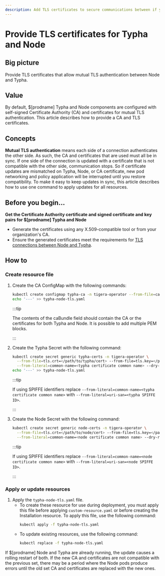 ```yaml
---
description: Add TLS certificates to secure communications between if you are using Typha to scale your deployment.
---
```


# Provide TLS certificates for Typha and Node

## Big picture

Provide TLS certificates that allow mutual TLS authentication between Node and Typha.

## Value

By default, $[prodname] Typha and Node components are configured with self-signed Certificate Authority (CA) and certificates for mutual TLS authentication. This article describes how to provide a CA and TLS certificates.

## Concepts

**Mutual TLS authentication** means each side of a connection authenticates the other side. As such, the CA and certificates that are used must all be in sync. If one side of the connection is updated with a certificate that is not compatible with the other side, communication stops. So if certificate updates are mismatched on Typha, Node, or CA certificate, new pod networking and policy application will be interrupted until you restore compatibility. To make it easy to keep updates in sync, this article describes how to use one command to apply updates for all resources.

## Before you begin...

**Get the Certificate Authority certificate and signed certificate and key pairs for $[prodname] Typha and Node**

- Generate the certificates using any X.509-compatible tool or from your organization's CA.
- Ensure the generated certificates meet the requirements for [TLS connections between Node and Typha](crypto-auth.mdx#connections-from-node-to-typha-kubernetes).

## How to

### Create resource file

1. Create the CA ConfigMap with the following commands:

   ```bash
   kubectl create configmap typha-ca -n tigera-operator --from-file=caBundle=</path/to/CA/cert> --dry-run -o yaml --save-config > typha-node-tls.yaml
   echo '---' >> typha-node-tls.yaml
   ```

   :::tip

   The contents of the caBundle field should contain the CA or the certificates for both Typha and Node.
   It is possible to add multiple PEM blocks.

   :::

1. Create the Typha Secret with the following command:

   ```bash
   kubectl create secret generic typha-certs -n tigera-operator \
     --from-file=tls.crt=</path/to/typha/cert> --from-file=tls.key=</path/to/typha/key> \
     --from-literal=common-name=<typha certificate common name> --dry-run -o yaml --save-config >> typha-node-tls.yaml
   echo '---' >> typha-node-tls.yaml
   ```

   :::tip

   If using SPIFFE identifiers replace `--from-literal=common-name=<typha certificate common name>` with `--from-literal=uri-san=<typha SPIFFE ID>`.

   :::

1. Create the Node Secret with the following command:

   ```bash
   kubectl create secret generic node-certs -n tigera-operator \
     --from-file=tls.crt=</path/to/node/cert> --from-file=tls.key=</path/to/node/key> \
     --from-literal=common-name=<node certificate common name> --dry-run -o yaml --save-config >> typha-node-tls.yaml
   ```

   :::tip

   If using SPIFFE identifiers replace `--from-literal=common-name=<node certificate common name>` with `--from-literal=uri-san=<node SPIFFE ID>`.

   :::

### Apply or update resources

1. Apply the `typha-node-tls.yaml` file.
   - To create these resource for use during deployment, you must apply this file before applying `custom-resource.yaml` or before creating the Installation resource. To apply this file, use the following command:
     ```bash
     kubectl apply -f typha-node-tls.yaml
     ```
   - To update existing resources, use the following command:
     ```bash
     kubectl replace -f typha-node-tls.yaml
     ```

If $[prodname] Node and Typha are already running, the update causes a rolling restart of both. If the new CA and certificates are not compatible with the previous set, there may be a period where the Node pods produce errors until the old set CA and certificates are replaced with the new ones.
